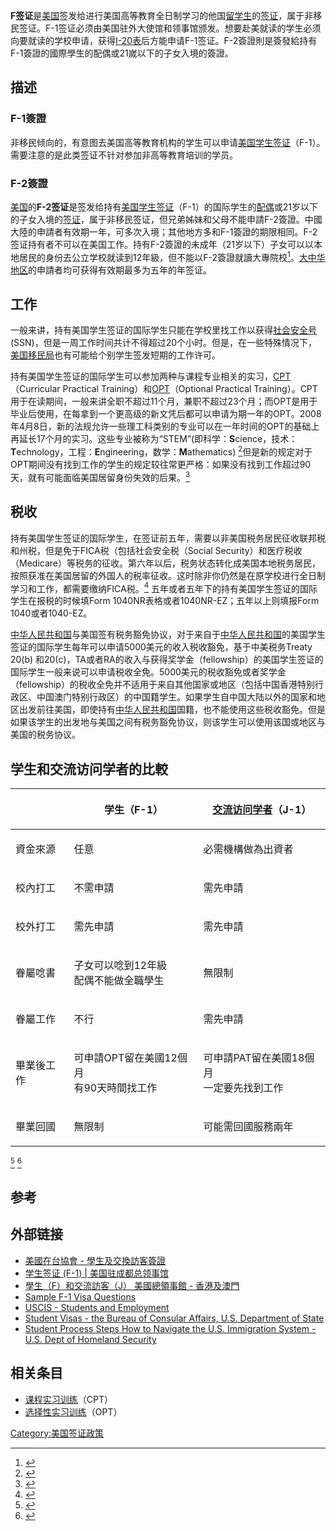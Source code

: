 '''F签证'''是[[美国|美国]]签发给进行美国高等教育全日制学习的他国[[留学生|留学生]]的[[签证|签证]]，属于非移民签证。F-1签证必须由美国驻外大使馆和领事馆颁发。想要赴美就读的学生必须向要就读的学校申请，获得[[I-20_(表格)|I-20表]]后方能申请F-1签证。F-2簽證則是簽發給持有F-1簽證的國際學生的配偶或21嵗以下的子女入境的簽證。

== 描述 ==
=== F-1簽證 ===
非移民倾向的，有意图去美国高等教育机构的学生可以申请[[美国学生签证|美国学生签证]]（F-1）。需要注意的是此类签证不针对参加非高等教育培训的学员。

=== F-2簽證 ===
[[美国|美国]]的'''F-2签证'''是签发给持有[[美国学生签证|美国学生签证]]（F-1）的国际学生的[[配偶|配偶]]或21岁以下的子女入境的[[签证|签证]]，属于非移民签证，但兄弟姊妹和父母不能申請F-2簽證。中國大陸的申請者有效期一年，可多次入境；其他地方多和F-1簽證的期限相同。F-2签证持有者不可以在美国工作。持有F-2簽證的未成年（21岁以下）子女可以以本地居民的身份去公立学校就读到12年級，但不能以F-2簽證就讀大專院校<ref>{{cite web|language=en|url=http://ciudadjuarez.usconsulate.gov/spouse_and_children.html|title=Spouse and Children|publisher=Consulate General of the United States Ciudad Juarez, Mexico|accessdate=2011-08-13|deadurl=yes|archiveurl=https://web.archive.org/web/20091024234153/http://ciudadjuarez.usconsulate.gov/spouse_and_children.html|archivedate=2009-10-24}}</ref>。[[大中华地区|大中华地区]]的申請者均可获得有效期最多为五年的年签证。

== 工作 ==
{{See also|课程实习训练|选择性实习训练}}
一般来讲，持有美国学生签证的国际学生只能在学校里找工作以获得[[社会安全号|社会安全号]](SSN)，但是一周工作时间共计不得超过20个小时。但是，在一些特殊情况下，[[美国移民局|美国移民局]]也有可能给个别学生签发短期的工作许可。

持有美国学生签证的国际学生可以参加两种与课程专业相关的实习，[[课程实习训练|CPT]]（Curricular Practical Training）和[[选择性实习训练|OPT]]（Optional Practical Training）。CPT用于在读期间，一般来讲全职不超过11个月，兼职不超过23个月；而OPT是用于毕业后使用，在每拿到一个更高级的新文凭后都可以申请为期一年的OPT。2008年4月8日，新的法规允许一些理工科类别的专业可以在一年时间的OPT的基础上再延长17个月的实习。这些专业被称为“STEM”(即科学：'''S'''cience，技术：'''T'''echnology，工程：'''E'''ngineering，数学：'''M'''athematics) <ref>{{cite web|language=en|url=http://travel.state.gov/visa/temp/types/types_1268.html|title=On April 8, 2008, DHS announced an extension of Optional Practical Training for qualified students|publisher=US ，美国国务院|accessdate=2010-02-21|deadurl=yes|archiveurl=https://web.archive.org/web/20110401231358/http://travel.state.gov/visa/temp/types/types_1268.html|archivedate=2011-04-01}}</ref>但是新的规定对于OPT期间没有找到工作的学生的规定较往常更严格：如果没有找到工作超过90天，就有可能面临美国居留身份失效的后果。<ref>{{cite web|language=en|url=http://www.dhs.gov/xlibrary/assets/press_opt_ifr.pdf|format=PDF|title=Periods of Unemployment during OPT p.22|publisher=DHS|deadurl=yes|archiveurl=https://web.archive.org/web/20090530025147/http://www.dhs.gov/xlibrary/assets/press_opt_ifr.pdf|archivedate=2009-05-30|accessdate=2009-05-27}}</ref>

== 税收 ==
持有美国学生签证的国际学生，在签证前五年，需要以非美国税务居民征收联邦税和州税，但是免于FICA税（包括社会安全税（Social Security）和医疗税收（Medicare）等税务的征收。第六年以后，税务状态转化成美国本地税务居民，按照获准在美国居留的外国人的税率征收。这时除非你仍然是在原学校进行全日制学习和工作，都需要缴纳FICA税。<ref>{{cite web|language=en|url=http://www.irs.gov/publications/p515/ar02.html#d0e4075|title=Wages Paid to Employees—Graduated Withholding under Pay for Personal Services Performed|publisher=IRS|accessdate=2010-02-21|archive-date=2010-03-01|archive-url=https://web.archive.org/web/20100301152453/http://www.irs.gov/publications/p515/ar02.html#d0e4075|dead-url=no}}</ref> 五年或者五年下的持有美国学生签证的国际学生在报税的时候填Form 1040NR表格或者1040NR-EZ；五年以上则填报Form 1040或者1040-EZ。

[[中华人民共和国|中华人民共和国]]与美国签有税务豁免协议，对于来自于[[中华人民共和国|中华人民共和国]]的美国学生签证的国际学生每年可以申请5000美元的收入税收豁免，基于中美税务Treaty 20(b) 和20(c)，TA或者RA的收入与获得奖学金（fellowship）的美国学生签证的国际学生一般来说可以申请税收全免。5000美元的税收豁免或者奖学金（fellowship）的税收全免并不适用于来自其他国家或地区（包括中国香港特别行政区、中国澳门特别行政区）的中国籍学生。如果学生自中国大陆以外的国家和地区出发前往美国，即使持有[[中华人民共和国|中华人民共和国]]国籍，也不能使用这些税收豁免。但是如果该学生的出发地与美国之间有税务豁免协议，则该学生可以使用该国或地区与美国的税务协议。

== 学生和交流访问学者的比較 ==
{| class="wikitable"
|-
! 
! 学生（F-1）
! [[美国交流访问学者签证|交流访问学者]]（J-1）
|-
| 資金來源
| 任意
| 必需機構做為出資者
|-
| 校內打工
| 不需申請
| 需先申請
|-
| 校外打工
| 需先申請
| 需先申請
|-
| 眷屬唸書
| 子女可以唸到12年級<br>配偶不能做全職學生
| 無限制
|-
| 眷屬工作
| 不行
| 需先申請
|-
| 畢業後工作
| 可申請OPT留在美國12個月<br>有90天時間找工作
| 可申請PAT留在美國18個月<br>一定要先找到工作
|-
| 畢業回國
| 無限制
| 可能需回國服務兩年
|}
<ref>{{cite web | language=en | url=http://www.yale.edu/oiss/immigration/common/vs/index.html | title=F-1 versus J-1  Common Visas  Immigration  OISS | publisher=Office of International Students & Scholars, Yale University | accessdate=2011-08-14 | deadurl=yes | archiveurl=https://web.archive.org/web/20110802074106/http://www.yale.edu/oiss/immigration/common/vs/index.html | archivedate=2011-08-02 }}</ref>
<ref>{{cite web | language=en | url=http://internationaloffice.berkeley.edu/students/new/fj_compared | title=F-1 or J-1 Which Status is Right For You  Berkeley International Office | publisher=Berkeley International Office, University of California | accessdate=2011-08-14 | archive-date=2011-04-01 | archive-url=https://web.archive.org/web/20110401141317/http://internationaloffice.berkeley.edu/students/new/fj_compared | dead-url=no }}</ref>

== 参考 ==
{{reflist}}

== 外部链接 ==
*[http://www.ait.org.tw/zh/student-and-exchange-visitor-visas.html 美國在台協會 - 學生及交換訪客簽證]{{Wayback|url=http://www.ait.org.tw/zh/student-and-exchange-visitor-visas.html |date=20110807184151 }}
*[https://web.archive.org/web/20110904002156/http://chengdu-ch.usembassy-china.org.cn/student_visas3.html 学生签证 (F-1) | 美国驻成都总领事馆]
*[https://web.archive.org/web/20110810133130/http://chinese.hongkong.usconsulate.gov/niv_study.html 學生（F）和交流訪客（J）  美國總領事館 - 香港及澳門]
*[https://web.archive.org/web/20090703164808/http://qna.educouncil.org/Visa_and_Immigration/nZxyNXyYnNy.html  Sample F-1 Visa Questions]
*[http://www.uscis.gov/portal/site/uscis/menuitem.eb1d4c2a3e5b9ac89243c6a7543f6d1a/?vgnextoid=e34c83453d4a3210VgnVCM100000b92ca60aRCRD&vgnextchannel=e34c83453d4a3210VgnVCM100000b92ca60aRCRD USCIS - Students and Employment]{{Wayback|url=http://www.uscis.gov/portal/site/uscis/menuitem.eb1d4c2a3e5b9ac89243c6a7543f6d1a/?vgnextoid=e34c83453d4a3210VgnVCM100000b92ca60aRCRD&vgnextchannel=e34c83453d4a3210VgnVCM100000b92ca60aRCRD |date=20200511232931 }}
*[https://web.archive.org/web/20110401231358/http://travel.state.gov/visa/temp/types/types_1268.html Student Visas - the Bureau of Consular Affairs, U.S. Department of State]
*[http://www.ice.gov/sevis/students/ Student Process Steps How to Navigate the U.S. Immigration System - U.S. Dept of Homeland Security]{{Wayback|url=http://www.ice.gov/sevis/students/ |date=20111020061337 }}

== 相关条目 ==
* [[课程实习训练|课程实习训练]]（CPT）
* [[选择性实习训练|选择性实习训练]]（OPT）

{{美国签证}}

[[Category:美国签证政策|Category:美国签证政策]]